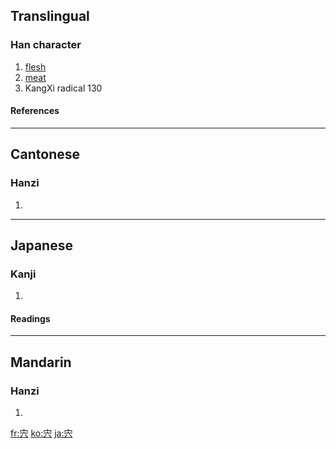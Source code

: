 {{see|肉}}

==Translingual==
===Han character===
{{Han char|rn=40|rad=宀|as=04|sn=7|four=|canj=十卜金 (JYC)}}
# [[flesh]]
# [[meat]]
# KangXi radical 130
====References====
{{Han ref|kx=0282.180|dkj=07084|dj=0556.050|hdz=20917.070|uh=5B8D|ud=23437}}
----
==Cantonese==
===Hanzi===
{{yue-hanzi|jyut=|y=yuk6}}
# {{defn|Cantonese}}
----
==Japanese==
===Kanji===
{{ja-kanji|grade=|rs=宀04}}
# {{defn|Japanese}} 
====Readings====
{{ja-readings|on=[[にく]] (niku)|kun=[[しし]] (shishi)}}
----
==Mandarin==
===Hanzi===
{{cmn-hanzi|pin=[[ròu]] ([[rou4]])|wg=jou<sup>4</sup>}}
# {{defn|Mandarin}}

[[fr:宍]]
[[ko:宍]]
[[ja:宍]]
